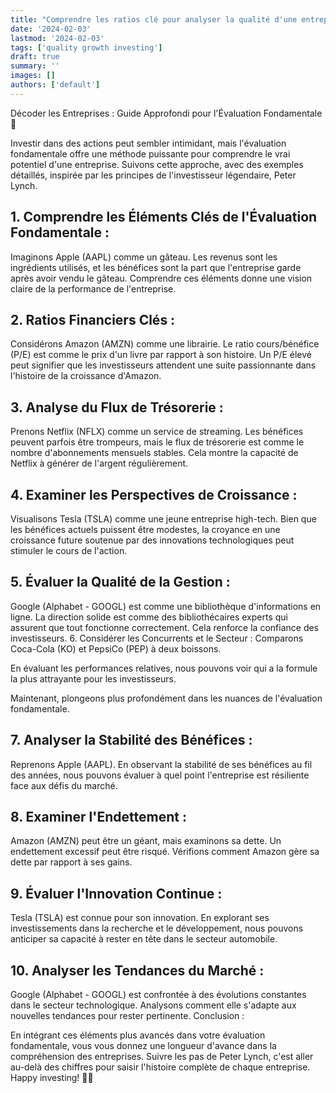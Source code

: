 ```yaml
---
title: "Comprendre les ratios clé pour analyser la qualité d'une entreprise en bourse"
date: '2024-02-03'
lastmod: '2024-02-03'
tags: ['quality growth investing']
draft: true
summary: ''
images: []
authors: ['default']
---
```


Décoder les Entreprises : Guide Approfondi pour l'Évaluation Fondamentale 🚀

Investir dans des actions peut sembler intimidant, mais l'évaluation fondamentale offre une méthode puissante pour comprendre le vrai potentiel d'une entreprise. Suivons cette approche, avec des exemples détaillés, inspirée par les principes de l'investisseur légendaire, Peter Lynch.

## 1. Comprendre les Éléments Clés de l'Évaluation Fondamentale :

Imaginons Apple (AAPL) comme un gâteau.
Les revenus sont les ingrédients utilisés, et les bénéfices sont la part que l'entreprise garde après avoir vendu le gâteau.
Comprendre ces éléments donne une vision claire de la performance de l'entreprise.

## 2. Ratios Financiers Clés :

Considérons Amazon (AMZN) comme une librairie. Le ratio cours/bénéfice (P/E) est comme le prix d'un livre par rapport à son histoire.
Un P/E élevé peut signifier que les investisseurs attendent une suite passionnante dans l'histoire de la croissance d'Amazon.

## 3. Analyse du Flux de Trésorerie :

Prenons Netflix (NFLX) comme un service de streaming.
Les bénéfices peuvent parfois être trompeurs, mais le flux de trésorerie est comme le nombre d'abonnements mensuels stables.
Cela montre la capacité de Netflix à générer de l'argent régulièrement.

## 4. Examiner les Perspectives de Croissance :

Visualisons Tesla (TSLA) comme une jeune entreprise high-tech.
Bien que les bénéfices actuels puissent être modestes, la croyance en une croissance future soutenue par des innovations technologiques peut stimuler le cours de l'action.

## 5. Évaluer la Qualité de la Gestion :

Google (Alphabet - GOOGL) est comme une bibliothèque d'informations en ligne.
La direction solide est comme des bibliothécaires experts qui assurent que tout fonctionne correctement.
Cela renforce la confiance des investisseurs. 6. Considérer les Concurrents et le Secteur :
Comparons Coca-Cola (KO) et PepsiCo (PEP) à deux boissons.

En évaluant les performances relatives, nous pouvons voir qui a la formule la plus attrayante pour les investisseurs.

Maintenant, plongeons plus profondément dans les nuances de l'évaluation fondamentale.

## 7. Analyser la Stabilité des Bénéfices :

Reprenons Apple (AAPL).
En observant la stabilité de ses bénéfices au fil des années, nous pouvons évaluer à quel point l'entreprise est résiliente face aux défis du marché.

## 8. Examiner l'Endettement :

Amazon (AMZN) peut être un géant, mais examinons sa dette. Un endettement excessif peut être risqué. Vérifions comment Amazon gère sa dette par rapport à ses gains.

## 9. Évaluer l'Innovation Continue :

Tesla (TSLA) est connue pour son innovation.
En explorant ses investissements dans la recherche et le développement, nous pouvons anticiper sa capacité à rester en tête dans le secteur automobile.

## 10. Analyser les Tendances du Marché :

Google (Alphabet - GOOGL) est confrontée à des évolutions constantes dans le secteur technologique.
Analysons comment elle s'adapte aux nouvelles tendances pour rester pertinente.
Conclusion :

En intégrant ces éléments plus avancés dans votre évaluation fondamentale, vous vous donnez une longueur d'avance dans la compréhension des entreprises.
Suivre les pas de Peter Lynch, c'est aller au-delà des chiffres pour saisir l'histoire complète de chaque entreprise. Happy investing! 🚀✨
